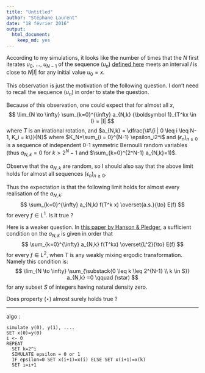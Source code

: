 ```yaml
---
title: "Untitled"
author: "Stéphane Laurent"
date: "18 février 2016"
output: 
  html_document: 
    keep_md: yes
---
```


According to my simulations, it looks like the number of times that the $N$  first iterates $u_0$, $\ldots$, $u_{N-1}$ of the  sequence $(u_n)$  [defined here](http://mathoverflow.net/questions/212840/random-suborbits-of-a-rotation) meets an interval $I$ is close to $N|I|$ for any initial value $u_0=x$. 

This observation is just the motivation of the following question. I don't need to recall the sequence $(u_n)$ in order to state the question. 

Because of this observation, one could expect that for almost all $x$,  
$$
\lim_{N \to \infty} \sum_{k=0}^{\infty} a_{N,k} {\boldsymbol 1}_{T^kx \in I} = |I| 
$$
where $T$ is an irrational rotation, and $a_{N,k} = \dfrac{\#\{i | 0 \leq i \leq N-1, K_i = k\}}{N}$ 
where $K_N=\sum_{i = 0}^{N-1} \epsilon_i2^i$ and  ${(\epsilon_n)}_{n \geq 0}$ is a sequence of independent $0$-$1$ symmetric Bernoulli random variables (thus $a_{N,k}=0$ for $k > 2^N-1$ and $\sum_{k=0}^{2^N-1} a_{N,k}=1)$. 

Observe that the $a_{N,k}$ are random, so I should also say that the above limit holds for almost all sequences ${(\epsilon_n)}_{n \geq 0}$.

Thus the expectation is that the following limit holds for almost every realisation of the $a_{N,k}$:
$$
\sum_{k=0}^{\infty} a_{N,k} f(T^k x) \overset{a.s.}{\to} E(f) 
$$
for every $f \in L^1$. Is it true ? 

Here is a weaker question. 
In [this paper by Hanson & Pledger](http://link.springer.com/article/10.1007%2FBF00537020), a sufficient condition on the $a_{N,k}$ is given in order that 
$$
\sum_{k=0}^{\infty} a_{N,k} f(T^kx) \overset{L^2}{\to} E(f) 
$$
for every $f \in L^2$, when $T$ is any weakly mixing ergodic transformation. Namely this condition is:
$$
\lim_{N \to \infty} \sum_{\substack{0 \leq k \leq 2^{N-1} \\ k \in S}} a_{N,k} =0 \qquad (\star)
$$
for any subset $S$ of integers having natural density zero. 

Does property $(\star)$ almost surely holds true ? 

__________

algo :

```
simulate y(0), y(1), ....
SET x(0)=y(0)
i <- 0
REPEAT
  SET k=2^i
  SIMULATE epsilon = 0 or 1
  IF epsilon=0 SET x(i+1)=x(i) ELSE SET x(i+1)=x(k)
  SET i=i+1
```

